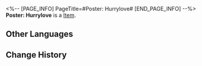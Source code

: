 <%-- [PAGE_INFO]
PageTitle=#Poster: Hurrylove#
[END_PAGE_INFO] --%>
{{Item Infobox
|id          = 294005
|image       = Item Poster- Hurrylove.png{{subst:void|<!--$UPLOAD:<<SpriteOutput/ItemFigures/294005.png>-<Item Poster- Hurrylove.png>-<Item Icons>>-->}}
|type        = 
|invCategory = 
|rarity      = 4
|effect      = 
|description = Originally a Billboard rented by a matchmaking company in Moment of Dusk that broadcasts dishonest romance advertisements. However, it fell for a passing traveler one day, and became entangled in an unrequited love.
}}
{{Description|1=''Ah, {{MC|f=beautiful lady|m=handsome gentleman}}, welcome to Penacony! Excuse my boldness, but have you seen my love around here?''}}
'''Poster: Hurrylove''' is a [[Item]].

==Other Languages==
{{Other Languages
|en   = Poster: Hurrylove
|zhs  = 海报：爱遇见
|zht  = 海報：愛遇見
|ja   = ポスター：ストー・キング
|ko   = 포스터: 금사빠
|es   = Póster: Enam Orado
|fr   = Affiche de Hamza Mour
|ru   = Плакат «Воздыхатель»
|th   = โปสเตอร์: รอเอ๋ยรอรัก
|vi   = Áp Phích: Gặp Gỡ Tình Yêu
|de   = Poster: Hurrylove
|id   = Poster: Cinta Bersemi
|pt   = Cartaz: VemMozão
}}

==Change History==
{{Change History|2.7}}